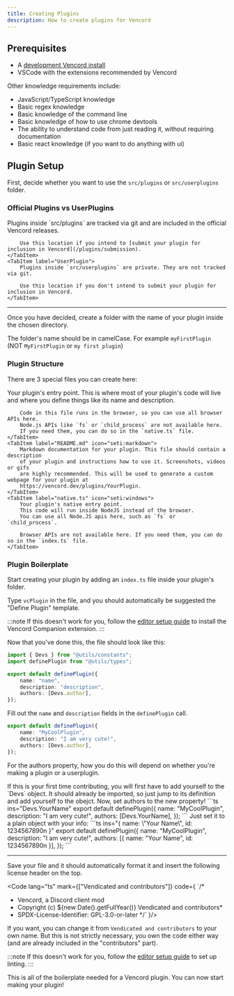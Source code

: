 ```yaml
---
title: Creating Plugins
description: How to create plugins for Vencord
---
```



## Prerequisites

- A [development Vencord install](/installing)
- VSCode with the extensions recommended by Vencord

Other knowledge requirements include:

- JavaScript/TypeScript knowledge
- Basic regex knowledge
- Basic knowledge of the command line
- Basic knowledge of how to use chrome devtools
- The ability to understand code from just reading it, without requiring documentation
- Basic react knowledge (if you want to do anything with ui)

## Plugin Setup

First, decide whether you want to use the `src/plugins` or `src/userplugins` folder.

### Official Plugins vs UserPlugins

<Tabs syncKey="plugins-type">
    <TabItem label="Plugin">
        Plugins inside `src/plugins` are tracked via git and are included in the official Vencord releases.

        Use this location if you intend to [submit your plugin for inclusion in Vencord](/plugins/submission).
    </TabItem>
    <TabItem label="UserPlugin">
        Plugins inside `src/userplugins` are private. They are not tracked via git.

        Use this location if you don't intend to submit your plugin for inclusion in Vencord.
    </TabItem>
</Tabs>

___

Once you have decided, create a folder with the name of your plugin inside the chosen directory.

The folder's name should be in camelCase. For example `myFirstPlugin` (NOT `MyFirstPlugin` or `my first plugin`)

### Plugin Structure

There are 3 special files you can create here:

<Tabs>
    <TabItem label="index.ts(x)" icon="seti:react">
        Your plugin's entry point. This is where most of your plugin's code will live and where you define things
        like its name and description.

        Code in this file runs in the browser, so you can use all browser APIs here.  
        Node.js APIs like `fs` or `child_process` are not available here.
        If you need them, you can do so in the `native.ts` file.
    </TabItem>
    <TabItem label="README.md" icon="seti:markdown">
        Markdown documentation for your plugin. This file should contain a description
        of your plugin and instructions how to use it. Screenshots, videos or gifs
        are highly recommended. This will be used to generate a custom webpage for your plugin at
        https://vencord.dev/plugins/YourPlugin.
    </TabItem>
    <TabItem label="native.ts" icon="seti:windows">
        Your plugin's native entry point.
        This code will run inside NodeJS instead of the browser.
        You can use all Node.JS apis here, such as `fs` or `child_process`.

        Browser APIs are not available here. If you need them, you can do so in the `index.ts` file.
    </TabItem>
</Tabs>

### Plugin Boilerplate

Start creating your plugin by adding an `index.ts` file inside your plugin's folder.

Type `vcPlugin` in the file, and you should automatically be suggested the "Define Plugin" template.

:::note
If this doesn't work for you, follow the [editor setup guide](/installing/editor-setup#installing-the-recommended-extensions)
to install the Vencord Companion extension.
:::

Now that you've done this, the file should look like this:

```ts
import { Devs } from "@utils/constants";
import definePlugin from "@utils/types";

export default definePlugin({
    name: "name",
    description: "description",
    authors: [Devs.author],
});
```

Fill out the `name` and `description` fields in the `definePlugin` call.

```ts "MyCoolPlugin" "I am very cute!"
export default definePlugin({
    name: "MyCoolPlugin",
    description: "I am very cute!",
    authors: [Devs.author],
});
```

For the authors property, how you do this will depend on whether you're making a plugin or a userplugin.

<Tabs syncKey="plugins-type">
    <TabItem label="Plugin">
        If this is your first time contributing, you will first have to add yourself to the `Devs` object. 
        It should already be imported, so just jump to its definition and add yourself to the obejct.
        Now, set authors to the new property!
        ```ts ins="Devs.YourName"
        export default definePlugin({
            name: "MyCoolPlugin",
            description: "I am very cute!",
            authors: [Devs.YourName],
        });
        ```
    </TabItem>
    <TabItem label="UserPlugin">
        Just set it to a plain object with your info:
        ```ts ins="{ name: \"Your Name\", id: 1234567890n }"
        export default definePlugin({
            name: "MyCoolPlugin",
            description: "I am very cute!",
            authors: [{ name: "Your Name", id: 1234567890n }],
        });
        ```
    </TabItem>
</Tabs>

___

Save your file and it should automatically format it and insert the following license header on the top.

<Code lang="ts" mark={["Vendicated and contributors"]} code={
`/*
 * Vencord, a Discord client mod
 * Copyright (c) ${new Date().getFullYear()} Vendicated and contributors*
 * SPDX-License-Identifier: GPL-3.0-or-later
 */`
}/>

If you want, you can change it from `Vendicated and contributors` to your own name.
But this is not strictly necessary, you own the code either way (and are already included in the "contributors" part).

:::note
If this doesn't work for you, follow the [editor setup guide](/installing/editor-setup#installing-the-recommended-extensions)
to set up linting.
:::

This is all of the boilerplate needed for a Vencord plugin. You can now start making your plugin!